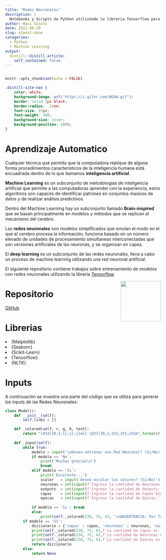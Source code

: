 ```yaml
---
title: "Redes Neuronales"
description: |
  Notebooks y Scripts de Python utilizando la libreria Tensorflow para entrenar y probar modelos de Aprendizaje Automatico.
author: Maxi Galoto
date: 2022-06-28
slug: almost-done
categories:
  - Python
  - Machine Learning
output:
  distill::distill_article:
    self_contained: false
---
```


<div >
<img src="https://innovationatwork.ieee.org/wp-content/uploads/2021/01/bigstock-Machine-Learning-Artificial-I-311340295_1024X684.png" alt="react" width="1" height="1" />
</div>


```r
knitr::opts_chunk$set(echo = FALSE)
```


```css

.distill-site-nav {
    color: white;
    background-image: url('https://i.gifer.com/WGkW.gif');
    border: solid 1px black;
    border-radius: .3rem;
    font-size: 15px;
    font-weight: 300;
    background-size: cover;
    background-position: 100%;
}

```


# Aprendizaje Automatico

Cualquier técnica que permita que la computadora replique de alguna forma procedimientos característicos de la inteligencia humana está encuadrada dentro de lo que llamamos <b>inteligencia artificial</b>. 

<b>Machine Learning</b> es un subconjunto de metodologías de inteligencia artificial que permite a las computadoras aprender con la experiencia, estos algoritmos son capaces de identificar patrones en conjuntos masivos de datos y de realizar análisis predictivos.

Dentro del Machine Learning hay un subconjunto llamado <b>Brain-inspired</b> que se basan principalmente en modelos y métodos que se replican el mecanismo del cerebro. 

Las <b>redes neuronales</b> son modelos simplificados que emulan el modo en el que el cerebro procesa la información, funciona basado en un número elevado de unidades de procesamiento simultaneas interconectadas que son versiones artificiales de las neuronas, y se organizan en capas. 

El <b>deep learning</b> es un subconjunto de las redes neuronales, lleva a cabo un proceso de machine learning utilizando una red neuronal artificial. 

El siguiente repositorio contiene trabajos sobre entrenamiento de modelos con redes neuronales utilizando la librería [Tensorflow](https://www.tensorflow.org/?hl=es-419)


<p>
<a href="https://www.tensorflow.org/?hl=es-419" rel="nofollow"><img src="https://upload.wikimedia.org/wikipedia/commons/thumb/2/2d/Tensorflow_logo.svg/1915px-Tensorflow_logo.svg.png" align="right" width="130" style="max-width: 60%;"></a>
</p>

# Repositorio

[GitHub](https://github.com/MGaloto/machine_learning)


# Librerias

<ui>

<li>
{Matplotlib}
</li>

<li>
{Seaborn}
</li>

<li>
{Scikit-Learn}
</li>

<li>
{Tensorflow}
</li>

<li>
{NLTK}
</li>



# Inputs

 A continuación se muestra una parte del código que se utiliza para generar los inputs de las Redes Neuronales:


```python
class Model():
    def __init__(self):
        self.links = []

    def _colored(self, r, g, b, text):
        return "\033[38;2;{};{};{}m{} \033[38;2;255;255;255m".format(r, g, b, text)
      
    def _input(self):
        while True:
            modelo = input('\nDesea entrenar una Red Neuronal? (Si/No): \n')
            if modelo == 'No':
                print('Muchas gracias\n')
                break
            elif modelo == 'Si':
                print('Excelente...')
                scaler   = input('Desea escalar los valores? (Si/No)').lower()
                neuronas = int(input(f'Ingrese la cantidad de Neuronas:'))
                outputs  = int(input(f'Ingrese la cantidad de Outputs:'))
                capas    = int(input(f'Ingrese la cantidad de Capas Ocultas:'))
                epocas   = int(input(f'Ingrese la cantidad de Epocas:'))
                    
            if modelo == 'Si': break
            else:
                print(self._colored(238, 75, 43, '\nADVERTENCIA: Por favor colocar (Si/No)\n'))
        if modelo == 'Si':
            diccionario = {'capas' : capas, 'neuronas' : neuronas, 'outputs': outputs, 'scaler' : scaler, 'epocas' : epocas}
            print(self._colored(238, 75, 43,f'La cantidad de Capas es: {capas}'))
            print(self._colored(238, 75, 43,f'La cantidad de Neuronas es: {neuronas}'))
            print(self._colored(238, 75, 43,f'La cantidad de Epocas es: {epocas}'))
            return diccionario
        else:
            return None

```





